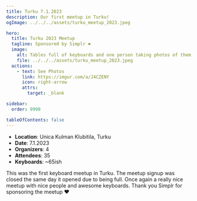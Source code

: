 ```yaml
---
title: Turku 7.1.2023
description: Our first meetup in Turku!
ogImage: ../../../assets/turku_meetup_2023.jpeg

hero:
  title: Turku 2023 Meetup
  tagline: Sponsored by Simplr ❤️
  image:
    alt: Tables full of keyboards and one person taking photos of them
    file: ../../../assets/turku_meetup_2023.jpeg
  actions:
    - text: See Photos
      link: https://imgur.com/a/J4CZENY
      icon: right-arrow
      attrs:
        target: _blank

sidebar:
  order: 9990

tableOfContents: false
---
```


- **Location**: Unica Kulman Klubitila, Turku  
- **Date**: 7.1.2023
- **Organizers**: 4
- **Attendees**: 35
- **Keyboards**: ~65ish

This was the first keyboard meetup in Turku. The meetup signup was closed the same day it opened due to being full. Once again a really nice meetup with nice people and awesome keyboards. Thank you Simplr for sponsoring the meetup ❤️

